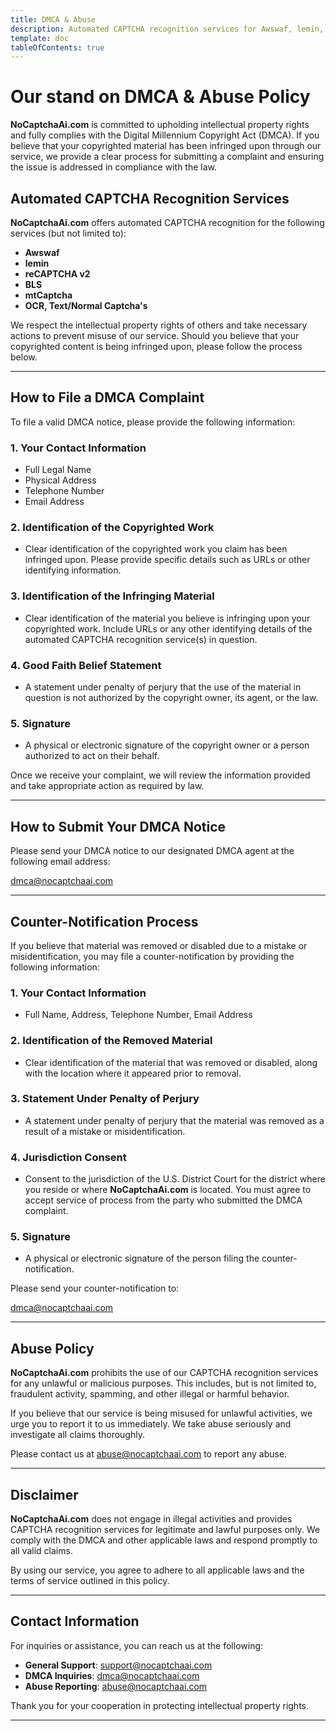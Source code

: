 ```yaml
---
title: DMCA & Abuse
description: Automated CAPTCHA recognition services for Awswaf, lemin, reCAPTCHA v2, BLS, mtCaptcha, OCR, and other systems.
template: doc
tableOfContents: true
---
```

# Our stand on DMCA & Abuse Policy

**NoCaptchaAi.com** is committed to upholding intellectual property rights and fully complies with the Digital Millennium Copyright Act (DMCA). If you believe that your copyrighted material has been infringed upon through our service, we provide a clear process for submitting a complaint and ensuring the issue is addressed in compliance with the law.

## Automated CAPTCHA Recognition Services

**NoCaptchaAi.com** offers automated CAPTCHA recognition for the following services (but not limited to):

- **Awswaf**
- **lemin**
- **reCAPTCHA v2**
- **BLS**
- **mtCaptcha**
- **OCR, Text/Normal Captcha's**

We respect the intellectual property rights of others and take necessary actions to prevent misuse of our service. Should you believe that your copyrighted content is being infringed upon, please follow the process below.

---

## How to File a DMCA Complaint

To file a valid DMCA notice, please provide the following information:

### 1. **Your Contact Information**
   - Full Legal Name
   - Physical Address
   - Telephone Number
   - Email Address

### 2. **Identification of the Copyrighted Work**
   - Clear identification of the copyrighted work you claim has been infringed upon. Please provide specific details such as URLs or other identifying information.

### 3. **Identification of the Infringing Material**
   - Clear identification of the material you believe is infringing upon your copyrighted work. Include URLs or any other identifying details of the automated CAPTCHA recognition service(s) in question.

### 4. **Good Faith Belief Statement**
   - A statement under penalty of perjury that the use of the material in question is not authorized by the copyright owner, its agent, or the law.

### 5. **Signature**
   - A physical or electronic signature of the copyright owner or a person authorized to act on their behalf.

Once we receive your complaint, we will review the information provided and take appropriate action as required by law.

---

## How to Submit Your DMCA Notice

Please send your DMCA notice to our designated DMCA agent at the following email address:

[dmca@nocaptchaai.com](mailto:dmca@nocaptchaai.com)

---

## Counter-Notification Process

If you believe that material was removed or disabled due to a mistake or misidentification, you may file a counter-notification by providing the following information:

### 1. **Your Contact Information**
   - Full Name, Address, Telephone Number, Email Address

### 2. **Identification of the Removed Material**
   - Clear identification of the material that was removed or disabled, along with the location where it appeared prior to removal.

### 3. **Statement Under Penalty of Perjury**
   - A statement under penalty of perjury that the material was removed as a result of a mistake or misidentification.

### 4. **Jurisdiction Consent**
   - Consent to the jurisdiction of the U.S. District Court for the district where you reside or where **NoCaptchaAi.com** is located. You must agree to accept service of process from the party who submitted the DMCA complaint.

### 5. **Signature**
   - A physical or electronic signature of the person filing the counter-notification.

Please send your counter-notification to:

[dmca@nocaptchaai.com](mailto:dmca@nocaptchaai.com)

---

## Abuse Policy

**NoCaptchaAi.com** prohibits the use of our CAPTCHA recognition services for any unlawful or malicious purposes. This includes, but is not limited to, fraudulent activity, spamming, and other illegal or harmful behavior.

If you believe that our service is being misused for unlawful activities, we urge you to report it to us immediately. We take abuse seriously and investigate all claims thoroughly. 

Please contact us at [abuse@nocaptchaai.com](mailto:abuse@nocaptchaai.com) to report any abuse.

---

## Disclaimer

**NoCaptchaAi.com** does not engage in illegal activities and provides CAPTCHA recognition services for legitimate and lawful purposes only. We comply with the DMCA and other applicable laws and respond promptly to all valid claims.

By using our service, you agree to adhere to all applicable laws and the terms of service outlined in this policy.

---

## Contact Information

For inquiries or assistance, you can reach us at the following:

- **General Support**: [support@nocaptchaai.com](mailto:support@nocaptchaai.com)
- **DMCA Inquiries**: [dmca@nocaptchaai.com](mailto:dmca@nocaptchaai.com)
- **Abuse Reporting**: [abuse@nocaptchaai.com](mailto:abuse@nocaptchaai.com)

Thank you for your cooperation in protecting intellectual property rights.

---